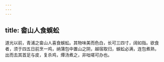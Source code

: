 ```yaml
---
---
---
```

title: 畲山人食蜈蚣
---



道光以前，青浦之畲山人喜食蜈蚣。其物味美而色白，长可三四寸，阔如指。欲食者，须于四五日前烹一鸡，纳蒲包中置山之阴，越宿取归，蜈蚣必满，连包煮熟，出而去其首足与皮，复杀鸡，燂汤煮之，非咄嗟可办也。